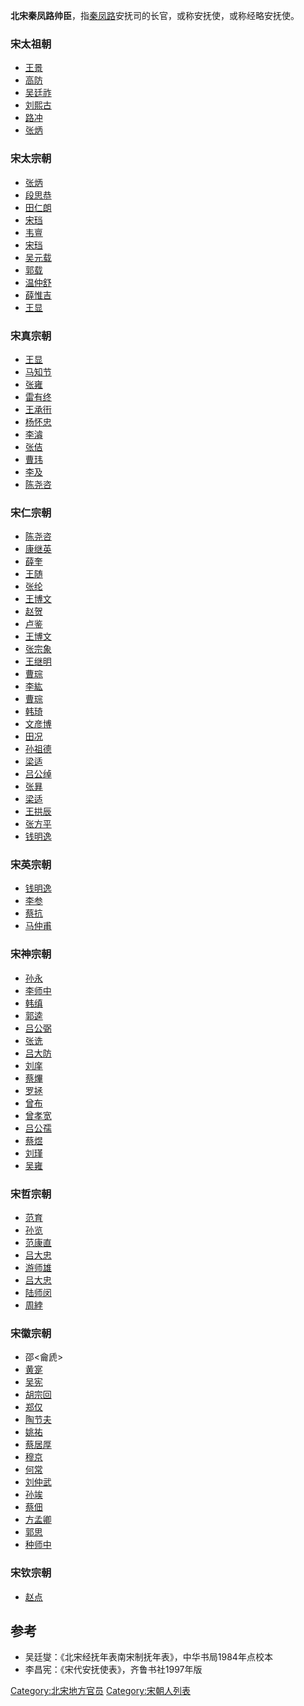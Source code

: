 '''北宋秦凤路帅臣'''，指[[秦凤路|秦凤路]]安抚司的长官，或称安抚使，或称经略安抚使。

===宋太祖朝===
*[[王景|王景]]
*[[高防|高防]]
*[[吴廷祚|吴廷祚]]
*[[刘熙古|刘熙古]]
*[[路冲|路冲]]
*[[张炳|张炳]]
===宋太宗朝===
*[[张炳|张炳]]
*[[段思恭|段思恭]]
*[[田仁朗|田仁朗]]
*[[宋珰|宋珰]]
*[[韦亶|韦亶]]
*[[宋珰|宋珰]]
*[[吴元载|吴元载]]
*[[郭载|郭载]]
*[[温仲舒|温仲舒]]
*[[薛惟吉|薛惟吉]]
*[[王显|王显]]
===宋真宗朝===
*[[王显|王显]]
*[[马知节|马知节]]
*[[张雍|张雍]]
*[[雷有终|雷有终]]
*[[王承衎|王承衎]]
*[[杨怀忠|杨怀忠]]
*[[李濬|李濬]]
*[[张佶|张佶]]
*[[曹玮|曹玮]]
*[[李及|李及]]
*[[陈尧咨|陈尧咨]]
===宋仁宗朝===
*[[陈尧咨|陈尧咨]]
*[[康继英|康继英]]
*[[薛奎|薛奎]]
*[[王随|王随]]
*[[张纶|张纶]]
*[[王博文|王博文]]
*[[赵贺|赵贺]]
*[[卢鉴|卢鉴]]
*[[王博文|王博文]]
*[[张宗象|张宗象]]
*[[王继明|王继明]]
*[[曹琮|曹琮]]
*[[李紘|李紘]]
*[[曹琮|曹琮]]
*[[韩琦|韩琦]]
*[[文彦博|文彦博]]
*[[田况|田况]]
*[[孙祖德|孙祖德]]
*[[梁适|梁适]]
*[[吕公绰|吕公绰]]
*[[张昪|张昪]]
*[[梁适|梁适]]
*[[王拱辰|王拱辰]]
*[[张方平|张方平]]
*[[钱明逸|钱明逸]]
===宋英宗朝===
*[[钱明逸|钱明逸]]
*[[李参|李参]]
*[[蔡抗|蔡抗]]
*[[马仲甫|马仲甫]]
===宋神宗朝===
*[[孙永|孙永]]
*[[李师中|李师中]]
*[[韩缜|韩缜]]
*[[郭逵|郭逵]]
*[[吕公弼|吕公弼]]
*[[张诜|张诜]]
*[[吕大防|吕大防]]
*[[刘庠|刘庠]]
*[[蔡熚|蔡熚]]
*[[罗拯|罗拯]]
*[[曾布|曾布]]
*[[曾孝宽|曾孝宽]]
*[[吕公孺|吕公孺]]
*[[蔡煜|蔡煜]]
*[[刘瑾|刘瑾]]
*[[吴雍|吴雍]]
===宋哲宗朝===
*[[范育|范育]]
*[[孙览|孙览]]
*[[范康直|范康直]]
*[[吕大忠|吕大忠]]
*[[游师雄|游师雄]]
*[[吕大忠|吕大忠]]
*[[陆师闵|陆师闵]]
*[[周綍|周綍]]
===宋徽宗朝===
*邵<龠虒>
*[[黄寔|黄寔]]
*[[吴宪|吴宪]]
*[[胡宗回|胡宗回]]
*[[郑仅|郑仅]]
*[[陶节夫|陶节夫]]
*[[姚祐|姚祐]]
*[[蔡居厚|蔡居厚]]
*[[穆京|穆京]]
*[[何常|何常]]
*[[刘仲武|刘仲武]]
*[[孙竢|孙竢]]
*[[蔡佃|蔡佃]]
*[[方孟卿|方孟卿]]
*[[郭思|郭思]]
*[[种师中|种师中]]
===宋钦宗朝===
*[[赵点|赵点]]
==参考==
*吴廷燮：《北宋经抚年表南宋制抚年表》，中华书局1984年点校本
*李昌宪：《宋代安抚使表》，齐鲁书社1997年版

[[Category:北宋地方官员|Category:北宋地方官员]]
[[Category:宋朝人列表|Category:宋朝人列表]]